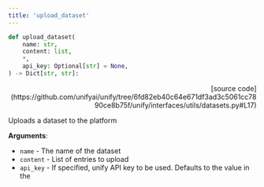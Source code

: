 ```yaml
---
title: 'upload_dataset'
---
```


```python
def upload_dataset(
    name: str,
    content: list,
    *,
    api_key: Optional[str] = None,
) -> Dict[str, str]:
```

<p align="right">[source code](https://github.com/unifyai/unify/tree/6fd82eb40c64e671df3ad3c5061cc7890ce8b75f/unify/interfaces/utils/datasets.py#L17)</p>

Uploads a dataset to the platform

**Arguments**:

- `name` - The name of the dataset
- `content` - List of entries to upload
- `api_key` - If specified, unify API key to be used. Defaults to the value in the